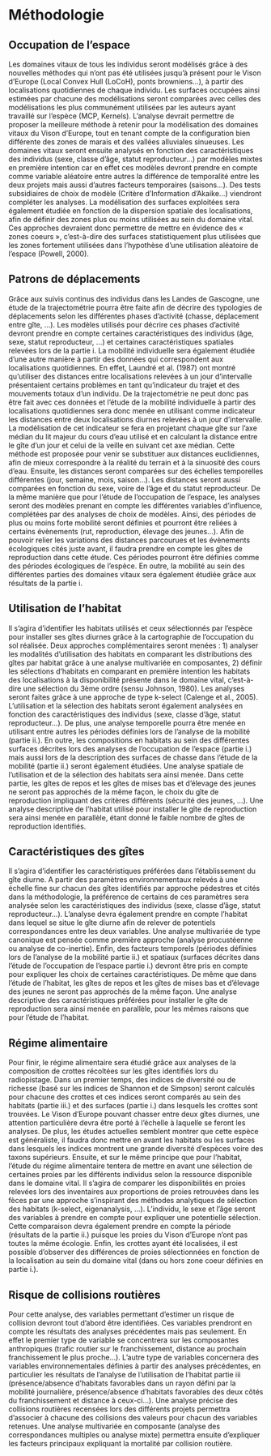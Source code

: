 # Méthodologie
## Occupation de l'espace

Les domaines vitaux de tous les individus seront modélisés grâce à des nouvelles méthodes qui n’ont pas été utilisées jusqu’à présent pour le Vison d’Europe (Local Convex Hull (LoCoH), ponts browniens…), à partir des localisations quotidiennes de chaque individu. Les surfaces occupées ainsi estimées par chacune des modélisations seront comparées avec celles des modélisations les plus communément utilisées par les auteurs ayant travaillé sur l’espèce (MCP, Kernels). L’analyse devrait permettre de proposer la meilleure méthode à retenir pour la modélisation des domaines vitaux du Vison d’Europe, tout en tenant compte de la configuration bien différente des zones de marais et des vallées alluviales sinueuses. Les domaines vitaux seront ensuite analysés en fonction des caractéristiques des individus (sexe, classe d’âge, statut reproducteur…) par modèles mixtes en première intention car en effet ces modèles devront prendre en compte comme variable aléatoire entre autres la différence de temporalité entre les deux projets mais aussi d’autres facteurs temporaires (saisons…). Des tests subsidiaires de choix de modèle (Critère d’Information d’Akaike…) viendront compléter les analyses. La modélisation des surfaces exploitées sera également étudiée en fonction de la dispersion spatiale des localisations, afin de définir des zones plus ou moins utilisées au sein du domaine vital. Ces approches devraient donc permettre de mettre en évidence des « zones coeurs », c’est-à-dire des surfaces statistiquement plus utilisées que les zones fortement utilisées dans l’hypothèse d’une utilisation aléatoire de l’espace (Powell, 2000).

## Patrons de déplacements

Grâce aux suivis continus des individus dans les Landes de Gascogne, une étude de la trajectométrie pourra être faite afin de décrire des typologies de déplacements selon les différentes phases d’activité (chasse, déplacement entre gîte, …). Les modèles utilisés pour décrire ces phases d’activité devront prendre en compte certaines caractéristiques des individus (âge, sexe, statut reproducteur, …) et certaines caractéristiques spatiales relevées lors de la partie i.
La mobilité individuelle sera également étudiée d’une autre manière à partir des données qui correspondent aux localisations quotidiennes. En effet, Laundré et al. (1987) ont montré qu’utiliser des distances entre localisations relevées à un jour d’intervalle présentaient certains problèmes en tant qu’indicateur du trajet et des mouvements totaux d’un individu. De la trajectométrie ne peut donc pas être fait avec ces données et l’étude de la mobilité individuelle à partir des localisations quotidiennes sera donc menée en utilisant comme indicateur les distances entre deux localisations diurnes relevées à un jour d’intervalle. La modélisation de cet indicateur se fera en projetant chaque gîte sur l’axe médian du lit majeur du cours d’eau utilisé et en calculant la distance entre le gîte d’un jour et celui de la veille en suivant cet axe médian. Cette méthode est proposée pour venir se substituer aux distances euclidiennes, afin de mieux correspondre à la réalité du terrain et à la sinuosité des cours d’eau. Ensuite, les distances seront comparées sur des échelles temporelles différentes (jour, semaine, mois, saison…). Les distances seront aussi comparées en fonction du sexe, voire de l’âge et du statut reproducteur. De la même manière que pour l’étude de l’occupation de l’espace, les analyses seront des modèles prenant en compte les différentes variables d’influence, complétées par des analyses de choix de modèles. Ainsi, des périodes de plus ou moins forte mobilité seront définies et pourront être reliées à certains évènements (rut, reproduction, élevage des jeunes…). Afin de pouvoir relier les variations des distances parcourues et les évènements écologiques cités juste avant, il faudra prendre en compte les gîtes de reproduction dans cette étude. Ces périodes pourront être définies comme des périodes écologiques de l’espèce. En outre, la mobilité au sein des différentes parties des domaines vitaux sera également étudiée grâce aux résultats de la partie i.

## Utilisation de l'habitat

Il s’agira d’identifier les habitats utilisés et ceux sélectionnés par l’espèce pour installer ses gîtes diurnes grâce à la cartographie de l’occupation du sol réalisée. Deux approches complémentaires seront menées : 1) analyser les modalités d’utilisation des habitats en comparant les distributions des gîtes par habitat grâce à une analyse multivariée en composantes, 2) définir les sélections d’habitats en comparant en première intention les habitats des localisations à la disponibilité présente dans le domaine vital, c’est-à-dire une sélection du 3ème ordre (sensu Johnson, 1980). Les analyses seront faites grâce à une approche de type k-select (Calenge et al., 2005). L’utilisation et la sélection des habitats seront également analysées en fonction des caractéristiques des individus (sexe, classe d’âge, statut reproducteur…). De plus, une analyse temporelle pourra être menée en utilisant entre autres les périodes définies lors de l’analyse de la mobilité (partie ii.).
En outre, les compositions en habitats au sein des différentes surfaces décrites lors des analyses de l’occupation de l’espace (partie i.) mais aussi lors de la description des surfaces de chasse dans l’étude de la mobilité (partie ii.) seront également étudiées. Une analyse spatiale de l’utilisation et de la sélection des habitats sera ainsi menée.
Dans cette partie, les gîtes de repos et les gîtes de mises bas et d’élevage des jeunes ne seront pas approchés de la même façon, le choix du gîte de reproduction impliquant des critères différents (sécurité des jeunes, …). Une analyse descriptive de l’habitat utilisé pour installer le gîte de reproduction sera ainsi menée en parallèle, étant donné le faible nombre de gîtes de reproduction identifiés.

## Caractéristiques des gîtes

Il s’agira d’identifier les caractéristiques préférées dans l’établissement du gîte diurne. A partir des paramètres environnementaux relevés à une échelle fine sur chacun des gîtes identifiés par approche pédestres et cités dans la méthodologie, la préférence de certains de ces paramètres sera analysée selon les caractéristiques des individus (sexe, classe d’âge, statut reproducteur…). L’analyse devra également prendre en compte l’habitat dans lequel se situe le gîte diurne afin de relever de potentiels correspondances entre les deux variables. Une analyse multivariée de type canonique est pensée comme première approche (analyse procustéenne ou analyse de co-inertie). Enfin, des facteurs temporels (périodes définies lors de l’analyse de la mobilité partie ii.) et spatiaux (surfaces décrites dans l’étude de l’occupation de l’espace partie i.) devront être pris en compte pour expliquer les choix de certaines caractéristiques.
De même que dans l’étude de l’habitat, les gîtes de repos et les gîtes de mises bas et d’élevage des jeunes ne seront pas approchés de la même façon. Une analyse descriptive des caractéristiques préférées pour installer le gîte de reproduction sera ainsi menée en parallèle, pour les mêmes raisons que pour l’étude de l’habitat.

## Régime alimentaire

Pour finir, le régime alimentaire sera étudié grâce aux analyses de la composition de crottes récoltées sur les gîtes identifiés lors du radiopistage. Dans un premier temps, des indices de diversité ou de richesse (basé sur les indices de Shannon et de Simpson) seront calculés pour chacune des crottes et ces indices seront comparés au sein des habitats (partie iii.) et des surfaces (partie i.) dans lesquels les crottes sont trouvées. Le Vison d’Europe pouvant chasser entre deux gîtes diurnes, une attention particulière devra être porté à l’échelle à laquelle se feront les analyses. De plus, les études actuelles semblent montrer que cette espèce est généraliste, il faudra donc mettre en avant les habitats ou les surfaces dans lesquels les indices montrent une grande diversité d’espèces voire des taxons supérieurs. Ensuite, et sur le même principe que pour l’habitat, l’étude du régime alimentaire tentera de mettre en avant une sélection de certaines proies par les différents individus selon la ressource disponible dans le domaine vital. Il s’agira de comparer les disponibilités en proies relevées lors des inventaires aux proportions de proies retrouvées dans les fèces par une approche s’inspirant des méthodes analytiques de sélection des habitats (k-select, eigenanalysis, …). L’individu, le sexe et l’âge seront des variables à prendre en compte pour expliquer une potentielle sélection. Cette comparaison devra également prendre en compte la période (résultats de la partie ii.) puisque les proies du Vison d’Europe n’ont pas toutes la même écologie. Enfin, les crottes ayant été localisées, il est possible d’observer des différences de proies sélectionnées en fonction de la localisation au sein du domaine vital (dans ou hors zone coeur définies en partie i.).

## Risque de collisions routières


Pour cette analyse, des variables permettant d’estimer un risque de collision devront tout d’abord être identifiées. Ces variables prendront en compte les résultats des analyses précédentes mais pas seulement. En effet le premier type de variable se concentrera sur les composantes anthropiques (trafic routier sur le franchissement, distance au prochain franchissement le plus proche…). L’autre type de variables concernera des variables environnementales définies à partir des analyses précédentes, en particulier les résultats de l’analyse de l’utilisation de l’habitat partie iii (présence/absence d’habitats favorables dans un rayon défini par la mobilité journalière, présence/absence d’habitats favorables des deux côtés du franchissement et distance à ceux-ci…). Une analyse précise des collisions routières recensées lors des différents projets permettra d’associer à chacune des collisions des valeurs pour chacun des variables retenues. Une analyse multivariée en composante (analyse des correspondances multiples ou analyse mixte) permettra ensuite d’expliquer les facteurs principaux expliquant la mortalité par collision routière.
